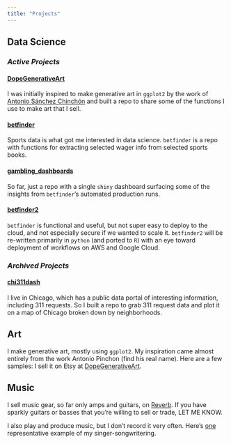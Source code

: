 ```yaml
---
title: "Projects"
---
```


## Data Science

### *Active Projects*

#### [DopeGenerativeArt](https://github.com/jimtheflash/DopeGenerativeArt)

I was initially inspired to make generative art in `ggplot2` by the work of [Antonio Sánchez Chinchón](https://fronkonstin.com/about/) and built a repo to share some of the functions I use to make art that I sell.

#### [betfinder](https://github.com/jimtheflash/betfinder)

Sports data is what got me interested in data science. `betfinder` is a repo with functions for extracting selected wager info from selected sports books.

#### [gambling_dashboards](https://github.com/jimtheflash/gambling_dashboards)

So far, just a repo with a single `shiny` dashboard surfacing some of the insights from `betfinder`'s automated production runs.

#### [betfinder2](https://github.com/jimtheflash/betfinder2)

`betfinder` is functional and useful, but not super easy to deploy to the cloud, and not especially secure if we wanted to scale it. `betfinder2` will be re-written primarily in `python` (and ported to `R`) with an eye toward deployment of workflows on AWS and Google Cloud.

### *Archived Projects*

#### [chi311dash](https://github.com/jimtheflash/chi311dash)

I live in Chicago, which has a public data portal of interesting information, including 311 requests. So I built a repo to grab 311 request data and plot it on a map of Chicago broken down by neighborhoods.

## Art

I make generative art, mostly using `ggplot2`. My inspiration came almost entirely from the work Antonio Pinchon (find his real name). Here are a few samples: I sell it on Etsy at [DopeGenerativeArt](https://www.etsy.com/shop/DopeGenerativeArt).

## Music

I sell music gear, so far only amps and guitars, on [Reverb](https://reverb.com/shop/jims-gear-bazaar-659). If you have sparkly guitars or basses that you're willing to sell or trade, LET ME KNOW.

I also play and produce music, but I don't record it very often. Here's [one](https://www.youtube.com/watch?v=Eo8eFKuBYFM) representative example of my singer-songwritering.
